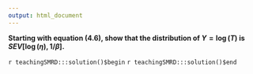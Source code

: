 ```yaml
---
output: html_document
---
```


__Starting with equation (4.6), show that the distribution of $Y=\log(T)$ is $SEV[\log(\eta),1/\beta]$.__

`r teachingSMRD:::solution()$begin`
`r teachingSMRD:::solution()$end`

